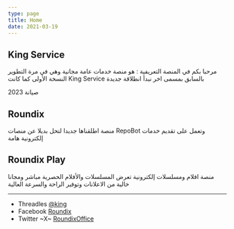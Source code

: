 ```yaml
---
type: page
title: Home 
date: 2021-03-19
---
```


## King Service

مرحبا بكم في المنصة التعريفية : هو منصة خدمات عامة مجانية وهي في مرة التطوير النسخة الأولى كما كانت King Service بالسابق بمسمى اخر نبدأ انطلاقة جديدة 

صيانة 2023

## Roundix 
منصة اطلقناها جديدا لتحل بديلا عن منصات RepoBot وتعمل على تقديم خدمات إلكترونية هامة 

## Roundix Play
منصة افلام ومسلسلات إلكترونية تعرض المسلسلات والأفلام الحصرية مباشر ومجانا خالية من الاعلانات وتوفير الراحة والسرعة العالية

---

- Threadles [@king](https://web.threadles.net/king)
- Facebook [Roundix](https://facebook.com/Roundix) 
- Twitter ~X~ [RoundixOffice](https://x.com/RoundixOffice) 
